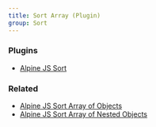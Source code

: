 ```yaml
---
title: Sort Array (Plugin)
group: Sort
---
```


### Plugins

- [Alpine JS Sort](https://github.com/markmead/alpinejs-sort)

### Related

- [Alpine JS Sort Array of Objects](/components/sort-objects)
- [Alpine JS Sort Array of Nested Objects](/components/sort-objects-nested)
